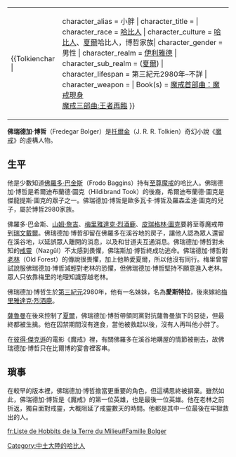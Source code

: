 {|align=right
|-
|{{Tolkienchar |
|character_name = 佛瑞德加·博哲 |
character_alias = 小胖 |
character_title = |
character_race = [[哈比人|哈比人]] |
character_culture = [[哈比人|哈比人]]、[[夏爾|夏爾]]哈比人，博哲家族|
character_gender = 男性 |
character_realm = [[伊利雅德|伊利雅德]] |
character_sub_realm = ([[夏爾|夏爾]]) |
character_lifespan = 第三紀元2980年–不詳 |
character_weapon = |
Book(s) = [[魔戒首部曲：魔戒現身|魔戒首部曲：魔戒現身]]<br>[[魔戒三部曲:王者再臨|魔戒三部曲:王者再臨]]
}}
|}

'''佛瑞德加·博哲'''（Fredegar Bolger）是[[托爾金|托爾金]]（J. R. R. Tolkien）奇幻小說《[[魔戒|魔戒]]》的虛構人物。

== 生平 ==

他是少數知道[[佛羅多·巴金斯|佛羅多·巴金斯]]（Frodo Baggins）持有[[至尊魔戒|至尊魔戒]]的哈比人。佛瑞德加·博哲是希爾迪布蘭德·圖克（Hildibrand Took）的後裔，希爾迪布蘭德·圖克是傑龍提斯·圖克的眾子之一。佛瑞德加·博哲是歐多瓦卡·博哲及羅森孟達·圖克的兒子，屬於博哲2980家族。

佛羅多·巴金斯、[[山姆·詹吉|山姆·詹吉]]、[[梅里雅達克·烈酒鹿|梅里雅達克·烈酒鹿]]、[[皮瑞格林·圖克|皮瑞格林·圖克]]要將至尊魔戒帶到[[瑞文戴爾|瑞文戴爾]]。佛瑞德加·博哲卻留在佛羅多在溪谷地的房子，讓他人認為眾人還留在溪谷地，以延誤眾人離開的消息，以及和甘道夫互通消息。佛瑞德加·博哲對未知的[[戒靈|戒靈]]（Nazgûl）不太感到畏懼，佛瑞斯加·博哲終成功逃命。佛瑞德加·博哲對[[老林|老林]]（Old Forest）的傳說很畏懼，加上他熱愛夏爾，所以他沒有同行。梅里曾嘗試說服佛瑞德加·博哲減輕對老林的恐懼，但佛瑞德加·博哲堅持不願意進入老林。眾人只依靠梅里的地理知識穿越老林。

佛瑞德加·博哲生於[[第三紀元|第三紀元]]2980年，他有一名妹妹，名為'''愛斯特拉'''，後來嫁給[[梅里雅達克·烈酒鹿|梅里雅達克·烈酒鹿]]。

[[薩魯曼|薩魯曼]]在後來控制了[[夏爾|夏爾]]，佛瑞德加·博哲帶領同黨對抗薩魯曼旗下的惡徒，但最終都被生擒。他在囚禁期間沒有進食，當他被救起以後，沒有人再叫他小胖了。

在[[彼得·傑克遜|彼得·傑克遜]]的電影《魔戒》裡，有關佛羅多在溪谷地購屋的情節被刪去，故佛瑞德加·博哲只在比爾博的宴會裡客串。

== 瑣事 ==

在較早的版本裡，佛瑞德加·博哲擔當更重要的角色，但這構思終被摒棄。雖然如此，佛瑞德加·博哲是《魔戒》的第一位英雄，也是最後一位英雄。他在老林之前折返，獨自面對戒靈，大概阻延了戒靈數天的時間。他都是其中一位最後在牢獄救出的人。

[[Category:中土大陸的哈比人|Category:中土大陸的哈比人]]

[[fr:Liste_de_Hobbits_de_la_Terre_du_Milieu#Famille_Bolger|fr:Liste de Hobbits de la Terre du Milieu#Famille Bolger]]